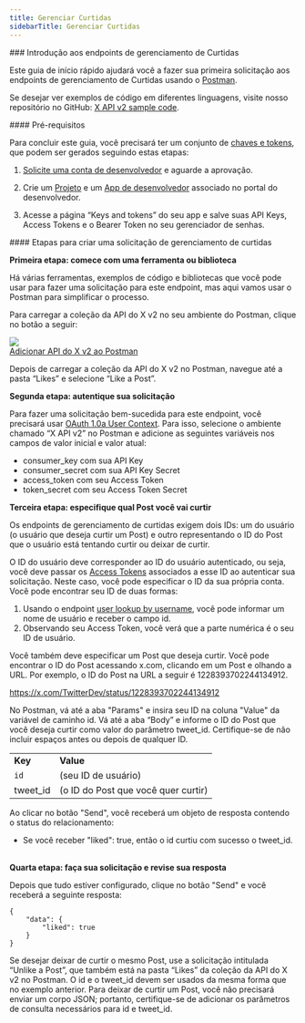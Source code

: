 ```yaml
---
title: Gerenciar Curtidas
sidebarTitle: Gerenciar Curtidas
---
```



<div id="getting-started-with-the-manage-likes-endpoints">
  ### Introdução aos endpoints de gerenciamento de Curtidas
</div>

Este guia de início rápido ajudará você a fazer sua primeira solicitação aos endpoints de gerenciamento de Curtidas usando o [Postman](/pt-BR/tutorials/postman-getting-started).

Se desejar ver exemplos de código em diferentes linguagens, visite nosso repositório no GitHub: [X API v2 sample code](https://github.com/xdevplatform/Twitter-API-v2-sample-code). 

<div id="prerequisites">
  #### Pré-requisitos
</div>

Para concluir este guia, você precisará ter um conjunto de [chaves e tokens](/pt-BR/resources/fundamentals/authentication), que podem ser gerados seguindo estas etapas:

1. [Solicite uma conta de desenvolvedor](https://developer.x.com/en/apply-for-access) e aguarde a aprovação.

2. Crie um [Projeto](/pt-BR/resources/fundamentals/projects) e um [App de desenvolvedor](/pt-BR/resources/fundamentals/developer-apps) associado no portal do desenvolvedor.

3. Acesse a página “Keys and tokens” do seu app e salve suas API Keys, Access Tokens e o Bearer Token no seu gerenciador de senhas.

<div id="steps-to-build-a-manage-likes-request">
  #### Etapas para criar uma solicitação de gerenciamento de curtidas
</div>

**Primeira etapa: comece com uma ferramenta ou biblioteca**

Há várias ferramentas, exemplos de código e bibliotecas que você pode usar para fazer uma solicitação para este endpoint, mas aqui vamos usar o Postman para simplificar o processo.

Para carregar a coleção da API do X v2 no seu ambiente do Postman, clique no botão a seguir:

[![](https://cdn.cms-twdigitalassets.com/content/dam/developer-twitter/m1_vnext/carat.svg)<br />Adicionar API do X v2 ao Postman](https://app.getpostman.com/run-collection/9956214-784efcda-ed4c-4491-a4c0-a26470a67400)

Depois de carregar a coleção da API do X v2 no Postman, navegue até a pasta “Likes” e selecione “Like a Post”.

**Segunda etapa: autentique sua solicitação**

Para fazer uma solicitação bem-sucedida para este endpoint, você precisará usar [OAuth 1.0a User Context](/pt-BR/resources/fundamentals/authentication). Para isso, selecione o ambiente chamado “X API v2” no Postman e adicione as seguintes variáveis nos campos de valor inicial e valor atual:

- consumer\_key com sua API Key
- consumer\_secret com sua API Key Secret
- access\_token com seu Access Token
- token\_secret com seu Access Token Secret
   

**Terceira etapa: especifique qual Post você vai curtir**

Os endpoints de gerenciamento de curtidas exigem dois IDs: um do usuário (o usuário que deseja curtir um Post) e outro representando o ID do Post que o usuário está tentando curtir ou deixar de curtir.

O ID do usuário deve corresponder ao ID do usuário autenticado, ou seja, você deve passar os [Access Tokens](/pt-BR/resources/fundamentals/authentication#obtaining-access-tokens-using-3-legged-oauth-flow) associados a esse ID ao autenticar sua solicitação. Neste caso, você pode especificar o ID da sua própria conta. Você pode encontrar seu ID de duas formas:

1. Usando o endpoint [user lookup by username](/pt-BR/x-api/users/user-lookup-by-id), você pode informar um nome de usuário e receber o campo id.
2. Observando seu Access Token, você verá que a parte numérica é o seu ID de usuário.
    

Você também deve especificar um Post que deseja curtir. Você pode encontrar o ID do Post acessando x.com, clicando em um Post e olhando a URL. Por exemplo, o ID do Post na URL a seguir é 1228393702244134912.

https://x.com/TwitterDev/status/1228393702244134912

No Postman, vá até a aba "Params" e insira seu ID na coluna "Value" da variável de caminho id. Vá até a aba “Body” e informe o ID do Post que você deseja curtir como valor do parâmetro tweet\_id. Certifique-se de não incluir espaços antes ou depois de qualquer ID.

|     |     |
| :--- | :--- |
| **Key** | **Value** |
| `id` | (seu ID de usuário) |
| tweet\_id | (o ID do Post que você quer curtir) |

Ao clicar no botão "Send", você receberá um objeto de resposta contendo o status do relacionamento:

- Se você receber "liked": true, então o id curtiu com sucesso o tweet\_id.
   

**Quarta etapa: faça sua solicitação e revise sua resposta**

Depois que tudo estiver configurado, clique no botão "Send" e você receberá a seguinte resposta:

```
{
    "data": {
        "liked": true
    }
}
```

Se desejar deixar de curtir o mesmo Post, use a solicitação intitulada “Unlike a Post”, que também está na pasta “Likes” da coleção da API do X v2 no Postman. O id e o tweet\_id devem ser usados da mesma forma que no exemplo anterior. Para deixar de curtir um Post, você não precisará enviar um corpo JSON; portanto, certifique-se de adicionar os parâmetros de consulta necessários para id e tweet\_id.